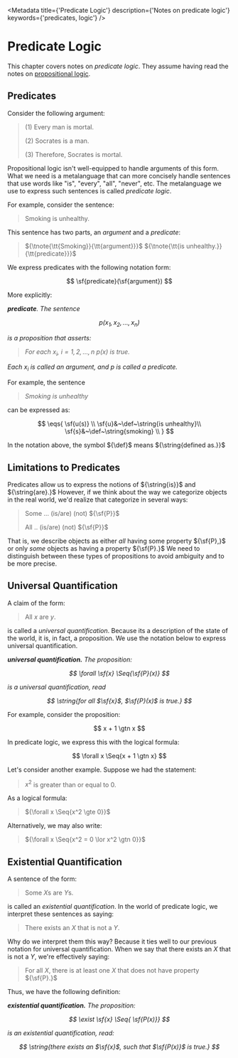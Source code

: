 <Metadata
	title={'Predicate Logic'}
	description={'Notes on predicate logic'}
	keywords={'predicates, logic'}
/>

# Predicate Logic

This chapter covers notes on _predicate logic_. They assume having read the
notes on [propositional logic](propositional-logic).

## Predicates

Consider the following argument:

> (1) Every man is mortal.
>
> (2) Socrates is a man.
>
> (3) Therefore, Socrates is mortal.

Propositional logic isn't well-equipped to handle arguments of this form. What
we need is a metalanguage that can more concisely handle sentences that use
words like "is", "every", "all", "never", etc. The metalanguage we use to
express such sentences is called _predicate logic_.

For example, consider the sentence:

> Smoking is unhealthy.

This sentence has two parts, an _argument_ and a _predicate_:

> ${\tnote{\tt{Smoking}}{\tt{argument}}}$  ${\tnote{\tt{is unhealthy.}}{\tt{predicate}}}$

We express predicates with the following notation form:

$$
	\sf{predicate}(\sf{argument})
$$

More explicitly:

<dfn>

__predicate__. The sentence

$$
	p(x_1,x_2,\ldots,x_n)
$$

is a _proposition_ that asserts:

> For each ${x_i,~i=1,2,\ldots,n}$ ${p(x)}$ is true.

Each ${x_i}$ is called an _argument_, and ${p}$ is called a _predicate_.

</dfn>

For example, the sentence

> _Smoking is unhealthy_

can be expressed as:

$$
	\eqs{
		\sf{u(s)} \\
		\sf{u}&~\def~\string{is unhealthy}\\
		\sf{s}&~\def~\string{smoking} \\
	}
$$

In the notation above, the symbol ${\def}$ means ${\string{defined as.}}$

## Limitations to Predicates

Predicates allow us to express the notions of ${\string{is}}$ and
${\string{are}.}$ However, if we think about the way we categorize objects in
the real world, we'd realize that categorize in several ways:

> Some ... (is/are) (not) ${\sf{P}}$
>
> All .. (is/are) (not) ${\sf{P}}$

That is, we describe objects as either _all_ having some property ${\sf{P},}$ or
only _some_ objects as having a property ${\sf{P}.}$ We need to distinguish
between these types of propositions to avoid ambiguity and to be more precise.

## Universal Quantification

A claim of the form:

> All ${x}$ are ${y.}$

is called a _universal quantification_. Because its a description of the state
of the world, it is, in fact, a proposition. We use the notation below to
express universal quantification.

<dfn>

__universal quantification.__ The proposition:

$$
	\forall \sf{x} \Seq{\sf{P}(x)}
$$

is a _universal quantification_, read

$$
	\string{for all $\sf{x}$, $\sf{P}(x)$ is true.}
$$

</dfn>

For example, consider the proposition:

$$
	x + 1 \gtn x
$$

In predicate logic, we express this with the logical formula:

$$
	\forall x \Seq{x + 1 \gtn x}
$$

Let's consider another example. Suppose we had the statement:

> ${x^2}$ is greater than or equal to ${0.}$

As a logical formula:

> ${\forall x \Seq{x^2 \gte 0}}$

Alternatively, we may also write:

> ${\forall x \Seq{x^2 = 0 \lor x^2 \gtn 0}}$

## Existential Quantification

A sentence of the form:

> Some ${X}$s are ${Y}$s.

is called an _existential quantification_. In the world of predicate logic, we
interpret these sentences as saying:

> There exists an ${X}$ that is not a ${Y.}$

Why do we interpret them this way? Because it ties well to our previous notation
for universal quantification. When we say that there exists an ${X}$ that is not
a ${Y,}$ we're effectively saying:

> For all ${X}$, there is at least one ${X}$ that does not have property ${\sf{P}.}$

Thus, we have the following definition:

<dfn>

__existential quantification.__ The proposition:

$$
	\exist \sf{x} \Seq{ \sf{P(x)}}
$$

is an _existential quantification_, read:

$$
	\string{there exists an $\sf{x}$, such that $\sf{P(x)}$ is true.}
$$

</dfn>

